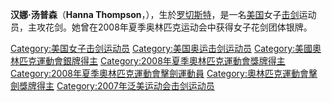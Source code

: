 {{MedalTableTop|Replace this image female.svg|150px}}
{{MedalSport | 女子[[劍擊|劍擊]]}}
{{MedalCountry | {{USA}} }}
{{MedalOlympics}}
{{MedalSilver | [[2008年夏季奧林匹克運動會|2008年北京]] | [[2008年夏季奧林匹克運動會擊劍比賽|花劍團體]]}}
{{MedalCompetition |[[泛美運動會|泛美運動會]]}}
{{MedalSilver | [[2007年泛美運動會|2007年里約熱內盧]] | 花劍個人}}
{{MedalSilver | [[2007年泛美運動會|2007年里約熱內盧]] | 佩劍團體 }}
{{MedalBottom}}

'''汉娜·汤普森'''（'''Hanna Thompson'''，{{bd|1983年|11月1日}}），生於[[罗切斯特_(纽约州)|罗切斯特]]，是一名[[美国|美国]]女子[[击剑|击剑]]运动员，主攻花剑。她曾在2008年夏季奥林匹克运动会中获得女子花剑团体银牌。

{{DEFAULTSORT:Thompson, Hanna}}
[[Category:美国女子击剑运动员|Category:美国女子击剑运动员]]
[[Category:美国奥运击剑运动员|Category:美国奥运击剑运动员]]
[[Category:美國奧林匹克運動會銀牌得主|Category:美國奧林匹克運動會銀牌得主]]
[[Category:2008年夏季奧林匹克運動會獎牌得主|Category:2008年夏季奧林匹克運動會獎牌得主]]
[[Category:2008年夏季奧林匹克運動會擊劍運動員|Category:2008年夏季奧林匹克運動會擊劍運動員]]
[[Category:奧林匹克運動會擊劍獎牌得主|Category:奧林匹克運動會擊劍獎牌得主]]
[[Category:2007年泛美运动会击剑运动员|Category:2007年泛美运动会击剑运动员]]

{{US-sport-bio-stub}}